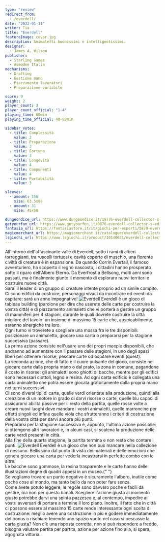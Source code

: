 ```yaml
---
type: "review"
redirect_from:
  - /everdell/
date: "2022-01-11"
writer: Tia
title: "Everdell"
featureImage: cover.jpg
description: Animaletti buonissimi e intelligentissimi.
designer:
  - James A. Wilson
publisher:
  - Starling Games
  - Asmodee Italia
mechanisms:
  - Drafting
  - Gestione mano
  - Piazzamento lavoratori
  - Preparazione variabile

score: 9
weight: 2
player_count: 3
player_count_official: "1-4"
playing_time: 60min
playing_time_official: 40-80min

sidebar_votes:
  - title: Complessità
    value: 2
  - title: Preparazione
    value: 3
  - title: Fortuna
    value: 3
  - title: Longevità
    value: 4
  - title: Componenti
    value: 4
  - title: Portabilità
    value: 3

sleeves:
  - amount: 156
    size: 63.5x88
  - amount: 31
    size: 45x68

dungeondice_url: https://www.dungeondice.it/19776-everdell-collector-s-edition.html
getyourfun_url: https://www.getyourfun.it/0870-everdell-collector-s-edition-giochi-gestionali.html
fantasia_url: https://fantasiastore.it/it/giochi-per-esperti/5870-everdell-collectors-edition.html
magicmerchant_url: https://magicmerchant.it/catalogue/everdell-collectors-edition-44128/
lsgiochi_url: https://www.lsgiochi.it/product/10140681/everdell-collector-s-edition
---
```


<Setting>
  All'interno dell'affascinante valle di Everdell, sotto i rami di alberi torreggianti, tra ruscelli tortuosi e cavità
  coperte di muschio, una fiorente civiltà di creature è in espansione. Da quando Corrin Evertail, il famoso
  avventuriero, ha scoperto il regno nascosto, i cittadini hanno prosperato sotto il riparo dell'Albero Eterno. Da
  Everfrost a Bellsong, molti anni sono passati, ma è finalmente giunto il momento di esplorare nuovi territori e
  costruire nuove città.
  <br />
  Sarai il leader di un gruppo di creature intente proprio ad un simile compito. Ci sono edifici da costruire,
  personaggi vivaci da incontrare ed eventi da ospitare: sarà un anno impegnativo!
</Setting>

<Spotify playlistId="5Arzqy3lDraIu7ZK2HH7nx" />

<img src="./game1.jpg" alt="Everdell" />

<Rules>
  Everdell è un gioco di tableau building (parolone per dire che userete delle carte per costruire la vostra città) e di
  piazzamento animaletti che vi porterà a gestire un gruppo di mammiferi per 4 stagioni, durante le quali dovrete
  costruire la città migliore del tavolo: un insieme di massimo 15 carte che, auspicabilmente, saranno sinergiche tra
  loro. <br />
  Ogni turno vi troverete a scegliere una mossa fra le tre disponibili: posizionare un animaletto, giocare una carta o prepararsi
  per la stagione successiva (passare). <br />
  La prima azione consiste nell'usare uno dei propri meeple disponibili, che andranno ad aumentare con il passare delle
  stagioni, in uno degli spazi liberi per ottenere risorse, pescare carte od ospitare eventi (quest). <br />
  La seconda azione, che di fatto è il cuore pulsante del gioco, consiste nel giocare carte dalla propria mano o dal prato,
  la zona in comune, pagandone il costo in risorse: gli animaletti sono ghiotti di bacche, mentre per gli edifici sono necessari
  ciottoli, legno e resina. Ad ogni carta edificio è collegata una carta animaletto che potrà essere giocata gratuitamente
  dalla propria mano nei turni successivi. <br />
  Ci sono diversi tipi di carte, quelle verdi orientate alla produzione, quindi alla creazione di un motore in grado di
  darvi risorse o carte, quelle blu capaci di assicurarvi abilità passive per il resto della partita, quelle rosse volte
  a creare nuovi luoghi dove mandare i vostri animaletti, quelle marroncine per effetti singoli ed infine quelle viola
  che sfrutteranno i criteri di costruzione della vostra città per darvi ancora più punti. <br />
  Prepararsi per la stagione successiva è, appunto, l'ultima azione possibile: si ottengono altri lavoratori e, in alcuni
  casi, si scatena la produzione delle carte verdi presenti in città. <br />
  Alla fine della quarta stagione, la partita termina e non resta che contare i punti.
</Rules>

<img src="./game2.jpg" alt="Everdell" />

<Feedback>
  Everdell è un gioco che non può mancare nella collezione di nessuno. Bellissimo dal punto di vista dei materiali e
  delle emozioni che genera giocare una carta per vederla incastrarsi in perfette combo con le altre. <br />
  Le bacche sono gommose, la resina trasparente e le carte hanno delle illustrazioni degne di quadri appesi in un museo.{" "}
  <br />
  Se vogliamo trovare un punto negativo è sicuramente l'albero, inutile come poche cose al mondo, ma tanto bello da non
  poter fare senza. <br />
  Come avete potuto leggere, le regole sono davvero poche e facili da gestire, ma non per questo banali. Scegliere l'azione
  giusta al momento giusto potrebbe darvi una spinta pazzesca e, al contempo, impedire ai vostri avversari di portare a termine
  il loro piano. Inoltre, il fatto che in città ci possono essere al massimo 15 carte rende interessante ogni scelta di costruzione:
  meglio avere una costruzione in più e godere immediatamente del bonus o rischiare tenendo uno spazio vuoto nel caso si
  pescasse la carta giusta? Non c'è una risposta corretta, non si può rispondere a freddo, bisogna valutare partita per partita,
  azione per azione fino alla, si spera, agognata vittoria.
</Feedback>

<Instagram id="CYlV49ElsJu" />
